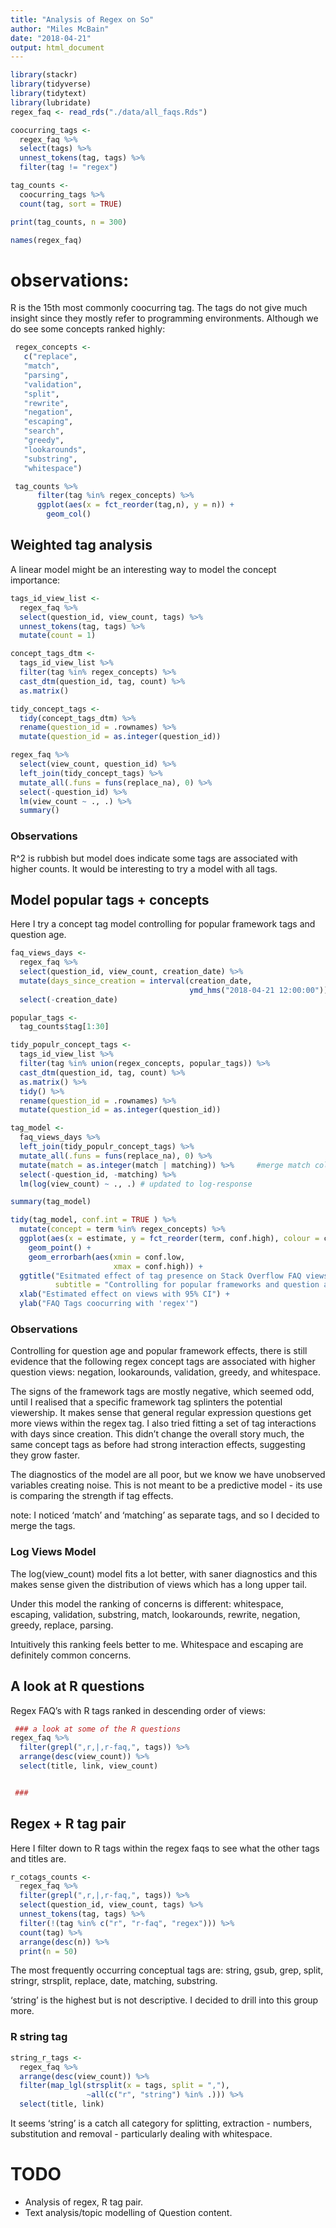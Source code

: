 ```yaml
---
title: "Analysis of Regex on So"
author: "Miles McBain"
date: "2018-04-21"
output: html_document
---
```


```r
library(stackr)
library(tidyverse)
library(tidytext)
library(lubridate)
regex_faq <- read_rds("./data/all_faqs.Rds")

coocurring_tags <-
  regex_faq %>%
  select(tags) %>%
  unnest_tokens(tag, tags) %>%
  filter(tag != "regex")

tag_counts <-
  coocurring_tags %>%
  count(tag, sort = TRUE)

print(tag_counts, n = 300)

names(regex_faq)
```

# observations:
R is the 15th most commonly coocurring tag. The tags do not give much insight since they mostly refer to programming environments. Although we do see some concepts ranked highly:

```r
 regex_concepts <-
   c("replace",
   "match",
   "parsing", 
   "validation",
   "split",
   "rewrite",
   "negation",
   "escaping",
   "search",
   "greedy",
   "lookarounds",
   "substring",
   "whitespace")

 tag_counts %>%
      filter(tag %in% regex_concepts) %>%
      ggplot(aes(x = fct_reorder(tag,n), y = n)) +
        geom_col()
```

## Weighted tag analysis
A linear model might be an interesting way to model the concept importance:

```r
tags_id_view_list <-
  regex_faq %>%
  select(question_id, view_count, tags) %>%
  unnest_tokens(tag, tags) %>%
  mutate(count = 1) 

concept_tags_dtm <-
  tags_id_view_list %>%
  filter(tag %in% regex_concepts) %>%
  cast_dtm(question_id, tag, count) %>%
  as.matrix()

tidy_concept_tags <- 
  tidy(concept_tags_dtm) %>%
  rename(question_id = .rownames) %>%
  mutate(question_id = as.integer(question_id))

regex_faq %>%
  select(view_count, question_id) %>%
  left_join(tidy_concept_tags) %>%
  mutate_all(.funs = funs(replace_na), 0) %>%
  select(-question_id) %>%
  lm(view_count ~ ., .) %>%
  summary()
```
### Observations
R^2 is rubbish but model does indicate some tags are associated with higher counts. It would be interesting to try a model with all tags.

## Model popular tags + concepts
Here I try a concept tag model controlling for popular framework tags and question age.

```r
faq_views_days <- 
  regex_faq %>%
  select(question_id, view_count, creation_date) %>%
  mutate(days_since_creation = interval(creation_date,
                                        ymd_hms("2018-04-21 12:00:00")) / days(1)) %>%
  select(-creation_date)

popular_tags <-
  tag_counts$tag[1:30]

tidy_populr_concept_tags <-
  tags_id_view_list %>%
  filter(tag %in% union(regex_concepts, popular_tags)) %>%
  cast_dtm(question_id, tag, count) %>%
  as.matrix() %>%
  tidy() %>%
  rename(question_id = .rownames) %>%
  mutate(question_id = as.integer(question_id))

tag_model <- 
  faq_views_days %>%
  left_join(tidy_populr_concept_tags) %>%
  mutate_all(.funs = funs(replace_na), 0) %>%
  mutate(match = as.integer(match | matching)) %>%     #merge match columns
  select(-question_id, -matching) %>%
  lm(log(view_count) ~ ., .) # updated to log-response

summary(tag_model)

tidy(tag_model, conf.int = TRUE ) %>%
  mutate(concept = term %in% regex_concepts) %>%
  ggplot(aes(x = estimate, y = fct_reorder(term, conf.high), colour = concept)) +
    geom_point() +
    geom_errorbarh(aes(xmin = conf.low,
                       xmax = conf.high)) +
  ggtitle("Esitmated effect of tag presence on Stack Overflow FAQ views",
          subtitle = "Controlling for popular frameworks and question age") +
  xlab("Estimated effect on views with 95% CI") +
  ylab("FAQ Tags coocurring with 'regex'")

```

### Observations
Controlling for question age and popular framework effects, there is still evidence that the following regex concept tags are associated with higher question views: negation, lookarounds, validation, greedy, and whitespace.

The signs of the framework tags are mostly negative, which seemed odd, until I realised that a specific framework tag splinters the potential viewership. It makes sense that general regular expression questions get more views within the regex tag. I also tried fitting a set of tag interactions with days since creation. This didn't change the overall story much, the same concept tags as before had strong interaction effects, suggesting they grow faster. 

The diagnostics of the model are all poor, but we know we have unobserved variables creating noise. This is not meant to be a predictive model - its use is comparing the strength if tag effects.

note: I noticed 'match' and 'matching' as separate tags, and so I decided to merge the tags.

### Log Views Model

The log(view_count) model fits a lot better, with saner diagnostics and this makes sense given the distribution of views which has a long upper tail.

Under this model the ranking of concerns is different: whitespace, escaping, validation, substring, match, lookarounds, rewrite, negation, greedy, replace, parsing.

Intuitively this ranking feels better to me. Whitespace and escaping are definitely common concerns.


## A look at R questions
Regex FAQ's with R tags ranked in descending order of views:

```r
 ### a look at some of the R questions
regex_faq %>%
  filter(grepl(",r,|,r-faq,", tags)) %>%
  arrange(desc(view_count)) %>%
  select(title, link, view_count)


 ###

```
## Regex + R tag pair
Here I filter down to R tags within the regex faqs to see what the other tags and titles are.

```r
r_cotags_counts <- 
  regex_faq %>%
  filter(grepl(",r,|,r-faq,", tags)) %>%
  select(question_id, view_count, tags) %>%
  unnest_tokens(tag, tags) %>%
  filter(!(tag %in% c("r", "r-faq", "regex"))) %>%
  count(tag) %>%
  arrange(desc(n)) %>%
  print(n = 50)

```

The most frequently occurring conceptual tags are: string, gsub, grep, split, stringr, strsplit, replace, date, matching, substring.

'string' is the highest but is not descriptive. I decided to drill into this group more.

### R string tag
```r
string_r_tags <- 
  regex_faq %>%
  arrange(desc(view_count)) %>%
  filter(map_lgl(strsplit(x = tags, split = ","),
                 ~all(c("r", "string") %in% .))) %>%
  select(title, link)
```

It seems 'string' is a catch all category for splitting, extraction - numbers, substitution and removal - particularly dealing with whitespace. 

# TODO

* Analysis of regex, R tag pair.
* Text analysis/topic modelling of Question content.
